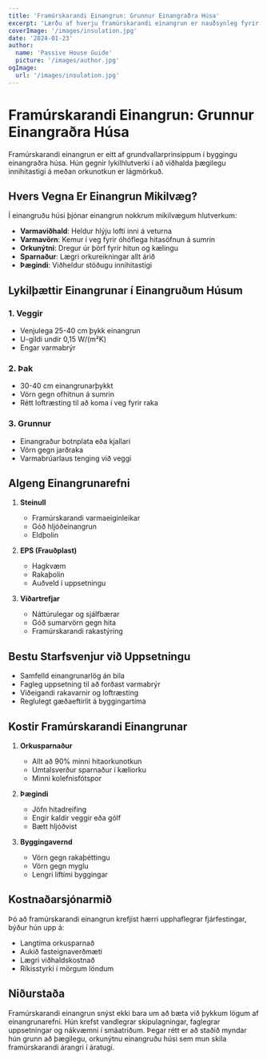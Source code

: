 ```yaml
---
title: 'Framúrskarandi Einangrun: Grunnur Einangraðra Húsa'
excerpt: 'Lærðu af hverju framúrskarandi einangrun er nauðsynleg fyrir einangruð hús og hvernig hún stuðlar að orkunýtni.'
coverImage: '/images/insulation.jpg'
date: '2024-01-23'
author:
  name: 'Passive House Guide'
  picture: '/images/author.jpg'
ogImage:
  url: '/images/insulation.jpg'
---
```


# Framúrskarandi Einangrun: Grunnur Einangraðra Húsa

Framúrskarandi einangrun er eitt af grundvallarprinsippum í byggingu einangraðra húsa. Hún gegnir lykilhlutverki í að viðhalda þægilegu innihitastigi á meðan orkunotkun er lágmörkuð.

## Hvers Vegna Er Einangrun Mikilvæg?

Í einangruðu húsi þjónar einangrun nokkrum mikilvægum hlutverkum:

- **Varmaviðhald**: Heldur hlýju lofti inni á veturna
- **Varmavörn**: Kemur í veg fyrir óhóflega hitasöfnun á sumrin
- **Orkunýtni**: Dregur úr þörf fyrir hitun og kælingu
- **Sparnaður**: Lægri orkureikningar allt árið
- **Þægindi**: Viðheldur stöðugu innihitastigi

## Lykilþættir Einangrunar í Einangruðum Húsum

### 1. Veggir
- Venjulega 25-40 cm þykk einangrun
- U-gildi undir 0,15 W/(m²K)
- Engar varmabrýr

### 2. Þak
- 30-40 cm einangrunarþykkt
- Vörn gegn ofhitnun á sumrin
- Rétt loftræsting til að koma í veg fyrir raka

### 3. Grunnur
- Einangraður botnplata eða kjallari
- Vörn gegn jarðraka
- Varmabrúarlaus tenging við veggi

## Algeng Einangrunarefni

1. **Steinull**
   - Framúrskarandi varmaeiginleikar
   - Góð hljóðeinangrun
   - Eldþolin

2. **EPS (Frauðplast)**
   - Hagkvæm
   - Rakaþolin
   - Auðveld í uppsetningu

3. **Viðartrefjar**
   - Náttúrulegar og sjálfbærar
   - Góð sumarvörn gegn hita
   - Framúrskarandi rakastýring

## Bestu Starfsvenjur við Uppsetningu

- Samfelld einangrunarlög án bila
- Fagleg uppsetning til að forðast varmabrýr
- Viðeigandi rakavarnir og loftræsting
- Reglulegt gæðaeftirlit á byggingartíma

## Kostir Framúrskarandi Einangrunar

1. **Orkusparnaður**
   - Allt að 90% minni hitaorkunotkun
   - Umtalsverður sparnaður í kæliorku
   - Minni kolefnisfótspor

2. **Þægindi**
   - Jöfn hitadreifing
   - Engir kaldir veggir eða gólf
   - Bætt hljóðvist

3. **Byggingavernd**
   - Vörn gegn rakaþéttingu
   - Vörn gegn myglu
   - Lengri líftími byggingar

## Kostnaðarsjónarmið

Þó að framúrskarandi einangrun krefjist hærri upphaflegrar fjárfestingar, býður hún upp á:
- Langtíma orkusparnað
- Aukið fasteignaverðmæti
- Lægri viðhaldskostnað
- Ríkisstyrki í mörgum löndum

## Niðurstaða

Framúrskarandi einangrun snýst ekki bara um að bæta við þykkum lögum af einangrunarefni. Hún krefst vandlegrar skipulagningar, faglegrar uppsetningar og nákvæmni í smáatriðum. Þegar rétt er að staðið myndar hún grunn að þægilegu, orkunýtnu einangruðu húsi sem mun skila framúrskarandi árangri í áratugi.
